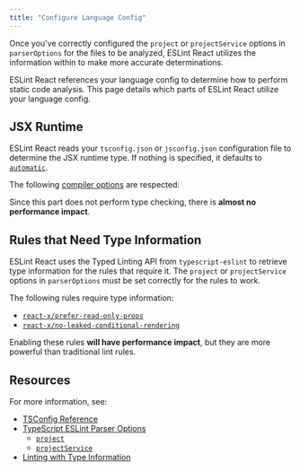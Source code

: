 ```yaml
---
title: "Configure Language Config"
---
```



<Callout title="TIP">

Once you've correctly configured the `project` or `projectService` options in `parserOptions` for the files to be analyzed, ESLint React utilizes the information within to make more accurate determinations.

</Callout>

ESLint React references your language config to determine how to perform static code analysis. This page details which parts of ESLint React utilize your language config.

## JSX Runtime

ESLint React reads your `tsconfig.json` or `jsconfig.json` configuration file to determine the JSX runtime type. If nothing is specified, it defaults to [`automatic`](https://legacy.reactjs.org/blog/2020/09/22/introducing-the-new-jsx-transform.html).

The following [compiler options](https://www.typescriptlang.org/tsconfig/#compilerOptions) are respected:

<JSXRuntimeTypeTable />

Since this part does not perform type checking, there is **almost no performance impact**.

## Rules that Need Type Information

ESLint React uses the Typed Linting API from `typescript-eslint` to retrieve type information for the rules that require it. The `project` or `projectService` options in `parserOptions` must be set correctly for the rules to work.

The following rules require type information:

- [`react-x/prefer-read-only-props`](/docs/rules/prefer-read-only-props)
- [`react-x/no-leaked-conditional-rendering`](/docs/rules/no-leaked-conditional-rendering)

Enabling these rules **will have performance impact**, but they are more powerful than traditional lint rules.

## Resources

For more information, see:

- [TSConfig Reference](https://www.typescriptlang.org/tsconfig#JavaScript-Project-Configuration)
- [TypeScript ESLint Parser Options](https://typescript-eslint.io/packages/parser)
  - [`project`](https://typescript-eslint.io/packages/parser/#project)
  - [`projectService`](https://typescript-eslint.io/packages/parser/#projectservice)
- [Linting with Type Information](https://typescript-eslint.io/getting-started/typed-linting/)
